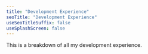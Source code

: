 ---
title: "Development Experience"
seoTitle: "Development Experience"
useSeoTitleSuffix: false
useSplashScreen: false
---

This is a breakdown of all my development experience. 